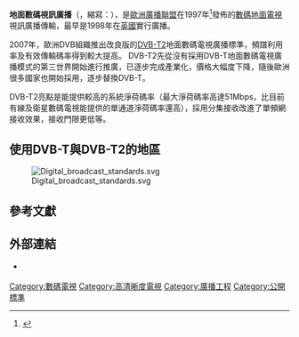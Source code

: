 {{Expand English|DVB-T}}
{{Table Digital video broadcast standards}}

{{noteTA
|G1=Communication
|G2=IT
|1=zh-tw:數位無線視訊廣播; zh-hk:地面數碼視訊廣播;
}}

'''地面數碼視訊廣播'''（{{lang-en|'''D'''igital '''V'''ideo '''B'''roadcasting-'''T'''errestrial}}，縮寫：{{lang|en|'''DVB-T'''}}），是[[歐洲廣播聯盟|歐洲廣播聯盟]]在1997年<ref name=autogenerated1>{{cite web|url=http://www.radio-electronics.com/info/broadcast/digital-video-broadcasting/what-is-dvb-t-basics-tutorial.php|title=What is DVB-T|accessdate=2009-07-19|archive-date=2009-02-04|archive-url=https://web.archive.org/web/20090204183033/http://www.radio-electronics.com/info/broadcast/digital-video-broadcasting/what-is-dvb-t-basics-tutorial.php|dead-url=yes}}</ref>發佈的[[數碼電視|數碼地面電視]]視訊廣播傳輸，最早是1998年在[[英國|英國]]實行廣播。

2007年，歐洲DVB組織推出改良版的[[DVB-T2|DVB-T2]]地面數碼電視廣播標準，頻譜利用率及有效傳輸碼率得到較大提高。 DVB-T2先從沒有採用DVB-T地面數碼電視廣播模式的第三世界開始進行推廣，已逐步完成產業化，價格大幅度下降，隨後歐洲很多國家也開始採用，逐步替換DVB-T。

DVB-T2亮點是能提供較高的系統淨荷碼率（最大淨荷碼率高達51Mbps，比目前有線及衛星數碼電視能提供的單通道淨荷碼率還高），採用分集接收改進了單頻網接收效果，接收門限更低等。

== 使用DVB-T與DVB-T2的地區 ==
[[Image:Digital_broadcast_standards.svg|thumb]]

== 參考文獻 ==
{{Reflist|2}}

== 外部連結 ==
* {{Official|https://www.dvb.org/}} {{en}}

[[Category:數碼電視|Category:數碼電視]]
[[Category:高清晰度電視|Category:高清晰度電視]]
[[Category:廣播工程|Category:廣播工程]]
[[Category:公開標準|Category:公開標準]]